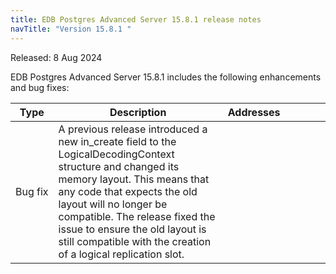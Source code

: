 ```yaml
---
title: EDB Postgres Advanced Server 15.8.1 release notes
navTitle: "Version 15.8.1 "
---
```


Released: 8 Aug 2024

EDB Postgres Advanced Server 15.8.1  includes the following enhancements and bug fixes:

| Type           | Description                                                                                                                                         | Addresses&nbsp;&nbsp;&nbsp;&nbsp;&nbsp;&nbsp;&nbsp;&nbsp;&nbsp;&nbsp;&nbsp;&nbsp;&nbsp;&nbsp;&nbsp; |
|----------------|-----------------------------------------------------------------------------------------------------------------------------------------------------|-----------------------------------------------------------------------------------------------------|
| Bug&nbsp;fix   | A previous release introduced a new in_create field to the LogicalDecodingContext structure and changed its memory layout. This means that any code that expects the old layout will no longer be compatible. The release fixed the issue to ensure the old layout is still compatible with the creation of a logical replication slot.       |                                                                                               |
